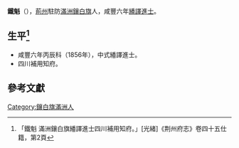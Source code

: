 '''鐵魁'''（{{bd|？年||？年|catIdx=}}），[[荊州|荊州]]駐防[[滿洲|滿洲]][[鑲白旗|鑲白旗]]人，咸豐六年[[繙譯進士|繙譯進士]]。

== 生平<ref>「鐵魁 滿洲鑲白旗繙譯進士四川補用知府。」[光緒]《荆州府志》卷四十五仕籍，第2頁</ref> ==
* 咸豐六年丙辰科（1856年），中式繙譯進士。
* 四川補用知府。

==參考文獻==
{{reflist}}

{{清朝人物小作品}}
{{咸豐六年丙辰科繙譯進士金榜}}

[[Category:鑲白旗滿洲人|Category:鑲白旗滿洲人]]